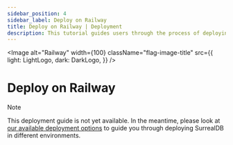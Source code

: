 ```yaml
---
sidebar_position: 4
sidebar_label: Deploy on Railway
title: Deploy on Railway | Deployment
description: This tutorial guides users through the process of deploying SurrealDB using Railway.
---
```



<Image
    alt="Railway"
    width={100}
    className="flag-image-title"
    src={{
        light: LightLogo,
        dark: DarkLogo,
    }}
/>

# Deploy on Railway

> [!NOTE]
> This deployment guide is not yet available. In the meantime, please look at [our available deployment options](/docs/surrealdb/deployment) to guide you through deploying SurrealDB in different environments.
